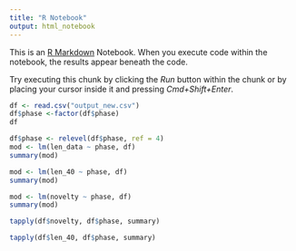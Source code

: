 ```yaml
---
title: "R Notebook"
output: html_notebook
---
```


This is an [R Markdown](http://rmarkdown.rstudio.com) Notebook. When you execute code within the notebook, the results appear beneath the code. 

Try executing this chunk by clicking the *Run* button within the chunk or by placing your cursor inside it and pressing *Cmd+Shift+Enter*. 

```r
df <- read.csv("output_new.csv")
df$phase <-factor(df$phase)
df
```
```r
df$phase <- relevel(df$phase, ref = 4)
mod <- lm(len_data ~ phase, df)
summary(mod)
```

```r
mod <- lm(len_40 ~ phase, df)
summary(mod)
```

```r
mod <- lm(novelty ~ phase, df)
summary(mod)
```

```r
tapply(df$novelty, df$phase, summary)
```

```r
tapply(df$len_40, df$phase, summary)
```

